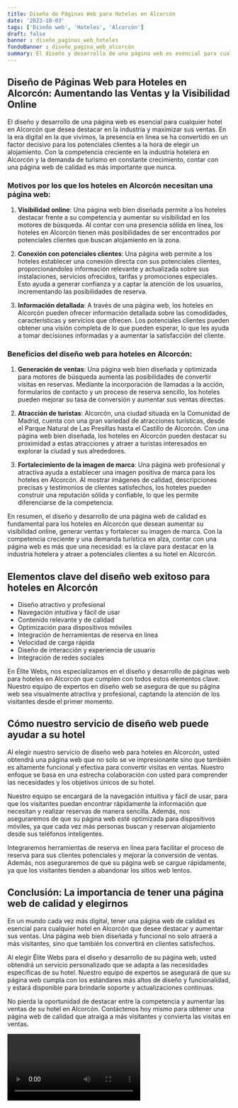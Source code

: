 ```yaml
---
title: Diseño de Páginas Web para Hoteles en Alcorcón
date: '2023-10-03'
tags: ['Diseño web', 'Hoteles', 'Alcorcón']
draft: false
banner : diseño_paginas_web_hoteles
fondoBanner : diseño_pagina_web_alcorcón
summary: El diseño y desarrollo de una página web es esencial para cualquier hotel en Alcorcón que desea destacar en la industria y maximizar sus ventas. En la era digital en la que vivimos, la presencia en línea se ha convertido en un factor decisivo para los potenciales clientes a la hora de elegir un alojamiento. Con la competencia creciente en la industria hotelera en Alcorcón y la demanda de turismo en constante crecimiento, contar con una página web de calidad es más importante que nunca.
---
```


## Diseño de Páginas Web para Hoteles en Alcorcón: Aumentando las Ventas y la Visibilidad Online

El diseño y desarrollo de una página web es esencial para cualquier hotel en Alcorcón que desea destacar en la industria y maximizar sus ventas. En la era digital en la que vivimos, la presencia en línea se ha convertido en un factor decisivo para los potenciales clientes a la hora de elegir un alojamiento. Con la competencia creciente en la industria hotelera en Alcorcón y la demanda de turismo en constante crecimiento, contar con una página web de calidad es más importante que nunca.

### Motivos por los que los hoteles en Alcorcón necesitan una página web:

1. **Visibilidad online**: Una página web bien diseñada permite a los hoteles destacar frente a su competencia y aumentar su visibilidad en los motores de búsqueda. Al contar con una presencia sólida en línea, los hoteles en Alcorcón tienen más posibilidades de ser encontrados por potenciales clientes que buscan alojamiento en la zona.

2. **Conexión con potenciales clientes**: Una página web permite a los hoteles establecer una conexión directa con sus potenciales clientes, proporcionándoles información relevante y actualizada sobre sus instalaciones, servicios ofrecidos, tarifas y promociones especiales. Esto ayuda a generar confianza y a captar la atención de los usuarios, incrementando las posibilidades de reserva.

3. **Información detallada**: A través de una página web, los hoteles en Alcorcón pueden ofrecer información detallada sobre las comodidades, características y servicios que ofrecen. Los potenciales clientes pueden obtener una visión completa de lo que pueden esperar, lo que les ayuda a tomar decisiones informadas y a aumentar la satisfacción del cliente.

### Beneficios del diseño web para hoteles en Alcorcón:

1. **Generación de ventas**: Una página web bien diseñada y optimizada para motores de búsqueda aumenta las posibilidades de convertir visitas en reservas. Mediante la incorporación de llamadas a la acción, formularios de contacto y un proceso de reserva sencillo, los hoteles pueden mejorar su tasa de conversión y aumentar sus ventas directas.

2. **Atracción de turistas**: Alcorcón, una ciudad situada en la Comunidad de Madrid, cuenta con una gran variedad de atracciones turísticas, desde el Parque Natural de Las Presillas hasta el Castillo de Alcorcón. Con una página web bien diseñada, los hoteles en Alcorcón pueden destacar su proximidad a estas atracciones y atraer a turistas interesados en explorar la ciudad y sus alrededores.

3. **Fortalecimiento de la imagen de marca**: Una página web profesional y atractiva ayuda a establecer una imagen positiva de marca para los hoteles en Alcorcón. Al mostrar imágenes de calidad, descripciones precisas y testimonios de clientes satisfechos, los hoteles pueden construir una reputación sólida y confiable, lo que les permite diferenciarse de la competencia.

En resumen, el diseño y desarrollo de una página web de calidad es fundamental para los hoteles en Alcorcón que desean aumentar su visibilidad online, generar ventas y fortalecer su imagen de marca. Con la competencia creciente y una demanda turística en alza, contar con una página web es más que una necesidad: es la clave para destacar en la industria hotelera y atraer a potenciales clientes a su hotel en Alcorcón.

<GifSeo />

<Cta />

## Elementos clave del diseño web exitoso para hoteles en Alcorcón

- Diseño atractivo y profesional
- Navegación intuitiva y fácil de usar
- Contenido relevante y de calidad
- Optimización para dispositivos móviles
- Integración de herramientas de reserva en línea
- Velocidad de carga rápida
- Diseño de interacción y experiencia de usuario
- Integración de redes sociales

En Élite Webs, nos especializamos en el diseño y desarrollo de páginas web para hoteles en Alcorcón que cumplen con todos estos elementos clave. Nuestro equipo de expertos en diseño web se asegura de que su página web sea visualmente atractiva y profesional, captando la atención de los visitantes desde el primer momento.

## Cómo nuestro servicio de diseño web puede ayudar a su hotel

Al elegir nuestro servicio de diseño web para hoteles en Alcorcón, usted obtendrá una página web que no solo se ve impresionante sino que también es altamente funcional y efectiva para convertir visitas en ventas. Nuestro enfoque se basa en una estrecha colaboración con usted para comprender las necesidades y los objetivos únicos de su hotel.

Nuestro equipo se encargará de la navegación intuitiva y fácil de usar, para que los visitantes puedan encontrar rápidamente la información que necesitan y realizar reservas de manera sencilla. Además, nos aseguraremos de que su página web esté optimizada para dispositivos móviles, ya que cada vez más personas buscan y reservan alojamiento desde sus teléfonos inteligentes.

Integraremos herramientas de reserva en línea para facilitar el proceso de reserva para sus clientes potenciales y mejorar la conversión de ventas. Además, nos aseguraremos de que su página web se cargue rápidamente, ya que los visitantes tienden a abandonar los sitios web lentos.

## Conclusión: La importancia de tener una página web de calidad y elegirnos

En un mundo cada vez más digital, tener una página web de calidad es esencial para cualquier hotel en Alcorcón que desee destacar y aumentar sus ventas. Una página web bien diseñada y funcional no solo atraerá a más visitantes, sino que también los convertirá en clientes satisfechos.

Al elegir Élite Webs para el diseño y desarrollo de su página web, usted obtendrá un servicio personalizado que se adapta a las necesidades específicas de su hotel. Nuestro equipo de expertos se asegurará de que su página web cumpla con los estándares más altos de diseño y funcionalidad, y estará disponible para brindarle soporte y actualizaciones continuas.

No pierda la oportunidad de destacar entre la competencia y aumentar las ventas de su hotel en Alcorcón. Contáctenos hoy mismo para obtener una página web de calidad que atraiga a más visitantes y convierta las visitas en ventas.

<Video />

<CtaBot job='Hoteles' city='Alcorcón'/>

<Gmaps query='Alcorcón+españa+maps' />